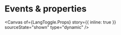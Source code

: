 
<Meta of={LangToggle} name="Events & properties" />

# Events & properties

<Canvas
  of={LangToggle.Props}
  story={{ inline: true }}
  sourceState="shown"
  type="dynamic"
/>

<Controls of={LangToggle.Props} sort="requiredFirst" />
